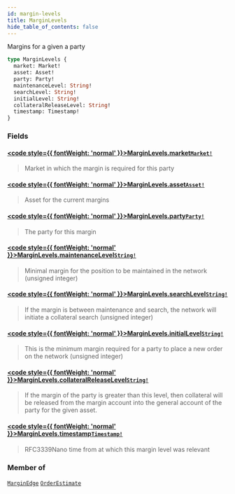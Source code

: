 ```yaml
---
id: margin-levels
title: MarginLevels
hide_table_of_contents: false
---
```








Margins for a given a party

```graphql
type MarginLevels {
  market: Market!
  asset: Asset!
  party: Party!
  maintenanceLevel: String!
  searchLevel: String!
  initialLevel: String!
  collateralReleaseLevel: String!
  timestamp: Timestamp!
}
```


### Fields

#### [<code style={{ fontWeight: 'normal' }}>MarginLevels.<b>market</b></code>](#)<Bullet />[`Market!`](/testnet/api/graphql/objects/market) <Badge class="secondary" text="non-null"/> <Badge class="secondary" text="object"/>
> Market in which the margin is required for this party
> 

#### [<code style={{ fontWeight: 'normal' }}>MarginLevels.<b>asset</b></code>](#)<Bullet />[`Asset!`](/testnet/api/graphql/objects/asset) <Badge class="secondary" text="non-null"/> <Badge class="secondary" text="object"/>
> Asset for the current margins
> 

#### [<code style={{ fontWeight: 'normal' }}>MarginLevels.<b>party</b></code>](#)<Bullet />[`Party!`](/testnet/api/graphql/objects/party) <Badge class="secondary" text="non-null"/> <Badge class="secondary" text="object"/>
> The party for this margin
> 

#### [<code style={{ fontWeight: 'normal' }}>MarginLevels.<b>maintenanceLevel</b></code>](#)<Bullet />[`String!`](/testnet/api/graphql/scalars/string) <Badge class="secondary" text="non-null"/> <Badge class="secondary" text="scalar"/>
> Minimal margin for the position to be maintained in the network (unsigned integer)
> 

#### [<code style={{ fontWeight: 'normal' }}>MarginLevels.<b>searchLevel</b></code>](#)<Bullet />[`String!`](/testnet/api/graphql/scalars/string) <Badge class="secondary" text="non-null"/> <Badge class="secondary" text="scalar"/>
> If the margin is between maintenance and search, the network will initiate a collateral search (unsigned integer)
> 

#### [<code style={{ fontWeight: 'normal' }}>MarginLevels.<b>initialLevel</b></code>](#)<Bullet />[`String!`](/testnet/api/graphql/scalars/string) <Badge class="secondary" text="non-null"/> <Badge class="secondary" text="scalar"/>
> This is the minimum margin required for a party to place a new order on the network (unsigned integer)
> 

#### [<code style={{ fontWeight: 'normal' }}>MarginLevels.<b>collateralReleaseLevel</b></code>](#)<Bullet />[`String!`](/testnet/api/graphql/scalars/string) <Badge class="secondary" text="non-null"/> <Badge class="secondary" text="scalar"/>
> If the margin of the party is greater than this level, then collateral will be released from the margin account into
the general account of the party for the given asset.
> 

#### [<code style={{ fontWeight: 'normal' }}>MarginLevels.<b>timestamp</b></code>](#)<Bullet />[`Timestamp!`](/testnet/api/graphql/scalars/timestamp) <Badge class="secondary" text="non-null"/> <Badge class="secondary" text="scalar"/>
> RFC3339Nano time from at which this margin level was relevant
> 



### Member of

[`MarginEdge`](/testnet/api/graphql/objects/margin-edge)  <Badge class="secondary" text="object"/><Bullet />[`OrderEstimate`](/testnet/api/graphql/objects/order-estimate)  <Badge class="secondary" text="object"/>



